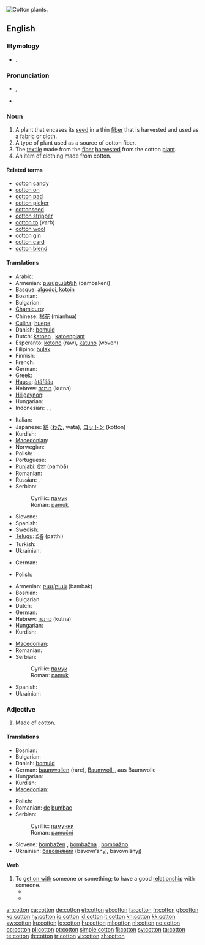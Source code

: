 [[Image:Cotton field outside Safford, Arizona.jpg|thumb|right|Cotton plants.]]
{{also|Cotton}}
==English==
{{wikipedia|cotton}}

===Etymology===
* {{etyl|ar}} {{term|قطن|sc=Arab|tr=qúţun|lang=ar}}.

===Pronunciation===
* {{a|UK}} {{IPA|/ˈkɒt.ən/}}, {{SAMPA|/"kQt.@n/}}
*: {{rhymes|ɒtən}}
* {{audio|en-us-cotton.ogg|Audio (US)}}

===Noun===
{{en-noun}}

# A plant that encases its [[seed]] in a thin [[fiber]] that is harvested and used as a [[fabric]] or [[cloth]].
# A type of plant used as a source of cotton fiber.
# The [[textile]] made from the [[fiber]] [[harvest]]ed from the cotton [[plant]].
# An item of clothing made from cotton.

====Related terms====
* [[cotton candy]]
* [[cotton on]]
* [[cotton pad]]
* [[cotton picker]]
* [[cottonseed]]
* [[cotton stripper]]
* [[cotton to]] (''verb'')
* [[cotton wool]]
* [[cotton gin]]
* [[cotton card]]
* [[cotton blend]]

====Translations====
{{trans-top|plant}}
* Arabic: {{Arab|[[قطن]]}} {{IPAchar|(quţn, qúţun)}} {{m}}
* Armenian: [[բամբակենի]] (bambakeni)
* [[Basque]]: [[algodoi]], [[kotoin]]
* Bosnian: {{t-|bs|pamuk|m}}
* Bulgarian: {{t+|bg|памук|m|tr=pamùk|sc=Cyrl}}
* [[Chamicuro]]: {{tø|ccc|kijsheti}}
* Chinese: [[棉花]] (miánhua)
* [[Culina]]: [[huepe]]
* Danish: [[bomuld]]
* Dutch: [[katoen]] {{m}}, [[katoenplant]] {{m}}
* Esperanto: [[kotono]] (raw), [[katuno]] (woven)
* Filipino: [[bulak]]
* Finnish: {{t+|fi|puuvilla}}
* French: {{t+|fr|coton|m}}
* German: {{t+|de|Baumwolle|f}}
* Greek: {{t|el|βαμβάκι|tr=bambáki|sc=Grek}}
* [[Hausa]]: [[àtáfááa]]
* Hebrew: [[כותנה]] (kutna) {{f}}
* [[Hiligaynon]]: {{tø|hil|algodon|alt=algodón|xs=Hiligaynon}}
* Hungarian: {{t+|hu|pamut}}
* Indonesian: {{t+|id|kapas|xs=Indonesian}}, {{t+|id|kapuk|xs=Indonesian}}, {{t+|id|katun|xs=Indonesian}}
{{trans-mid}}
* Italian: {{t+|it|cotone|m}}
* Japanese: [[綿]] ([[わた]], wata), [[コットン]] (kotton)
* Kurdish: {{ku-Arab|[[لۆکه‌]]}}
* [[Macedonian]]: {{t-|mk|памук|m|tr=pámuk|sc=Cyrl|xs=Macedonian}}
* Norwegian: {{t+|no|bomull}}
* Polish: {{t+|pl|bawełna|f}}
* Portuguese: {{t+|pt|algodão|m}}
* [[Punjabi]]: [[ਫੰਬਾ]] (paṁbā)
* Romanian: {{t-|ro|bumbac|m}}
* Russian: {{t|ru|хлопок|m|tr=xlópok|sc=Cyrl}}, {{t+|ru|вата|f|alt=ва́та|tr=váta|sc=Cyrl}}
* Serbian:
*: Cyrillic: [[памук#Serbian|памук]] {{m}}
*: Roman: [[pamuk#Serbian|pamuk]] {{m}}
* Slovene: {{t+|sl|bombaž|m}}
* Spanish: {{t+|es|algodón|m}}
* Swedish: {{t+|sv|bomull}}
* [[Telugu]]: [[పత్తి]] (patthi)
* Turkish: {{t+|tr|pamuk}}
* Ukrainian: {{t+|uk|бавовник|m|tr=bavóvnyk|sc=Cyrl|xs=Ukrainian}}
{{trans-bottom}}

{{trans-top|fiber}}
* German: {{t+|de|Baumwolle|f}}
{{trans-mid}}
* Polish: {{t+|pl|bawełna|f}}
{{trans-bottom}}

{{trans-top|fabric}}
* Armenian: [[բամբակ]] (bambak)
* Bosnian: {{t-|bs|pamuk|m}}
* Bulgarian: {{t+|bg|памук|m|tr=pamùk|sc=Cyrl}}
* Dutch: {{t+|nl|katoen|n}}
* German: {{t+|de|Baumwolle|f}}
* Hebrew: [[כותנה]] (kutna) {{f}}
* Hungarian: {{t+|hu|pamut}}
* Kurdish: {{ku-Arab|[[لۆکه‌]]}}
{{trans-mid}}
* [[Macedonian]]: {{t-|mk|памук|m|tr=pámuk|sc=Cyrl|xs=Macedonian}}
* Romanian: {{t-|ro|bumbac|n}}
* Serbian:
*: Cyrillic: [[памук#Serbian|памук]] {{m}}
*: Roman: [[pamuk#Serbian|pamuk]] {{m}}
* Spanish: {{t+|es|algodón|m}}
* Ukrainian: {{t+|uk|бавовна|f|tr=bavóvna|sc=Cyrl|xs=Ukrainian}}
{{trans-bottom}}

===Adjective===
{{en-adj|-}}

# Made of cotton.

====Translations====
{{trans-top|made of cotton}}
* Bosnian: {{t-|bs|pamučni}}
* Bulgarian: {{t+|bg|памучен|tr=pamùčеn|sc=Cyrl}}
* Danish: [[bomuld]]
* German: [[baumwollen]] (rare), [[Baumwoll-]], aus Baumwolle
* Hungarian: {{t+|hu|pamut}}
* Kurdish: {{ku-Arab|[[لۆکه‌]]}}
* [[Macedonian]]: {{t|mk|памучен|tr=pámučen|sc=Cyrl|xs=Macedonian}}
{{trans-mid}}
* Polish: {{t-|pl|bawełniany}}
* Romanian: [[de]] [[bumbac]]
* Serbian:
*: Cyrillic: [[памучни#Serbian|памучни]]
*: Roman: [[pamučni#Serbian|pamučni]]
* Slovene: [[bombažen]] {{m}}, [[bombažna]] {{f}}, [[bombažno]] {{n}}
* Ukrainian: [[бавовняний]] (bavóvn’anyj, bavovn’ányj) {{m}}
{{trans-bottom}}

====Verb====
{{en-verb}}

# To [[get on with]] someone or something; to have a good [[relationship]] with someone.
#* {{quote-book |year=1873 |title=[[w:All the Year Round|All the Year Round]] |url=http://books.google.com/books?id=9jMFAAAAQAAJ |page=286 |passage=I want to tell you the Dukes, both mother and son, are '''cottoning''' to her fast enough}}
#* {{quote-news |year=2009 |author=Charles Dickens |date=March 21 |author=Farhad Manjoo |title=A Conference That Starts on Time and Stays on Schedule |work=The New York Times |url=http://gadgetwise.blogs.nytimes.com/2009/03/17/a-conference-that-starts-on-time-and-stays-on-schedule/ |passage=The conference — Mr. Allen’s first gathering, and, depending on the economic outlook, maybe his last — brought together entrepreneurs, techies, writers and even some middle managers who’ve '''cottoned''' on to his ideas.}}

[[ar:cotton]]
[[ca:cotton]]
[[de:cotton]]
[[et:cotton]]
[[el:cotton]]
[[fa:cotton]]
[[fr:cotton]]
[[gl:cotton]]
[[ko:cotton]]
[[hy:cotton]]
[[io:cotton]]
[[id:cotton]]
[[it:cotton]]
[[kn:cotton]]
[[kk:cotton]]
[[sw:cotton]]
[[ku:cotton]]
[[lo:cotton]]
[[hu:cotton]]
[[ml:cotton]]
[[nl:cotton]]
[[no:cotton]]
[[oc:cotton]]
[[pl:cotton]]
[[pt:cotton]]
[[simple:cotton]]
[[fi:cotton]]
[[sv:cotton]]
[[ta:cotton]]
[[te:cotton]]
[[th:cotton]]
[[tr:cotton]]
[[vi:cotton]]
[[zh:cotton]]
